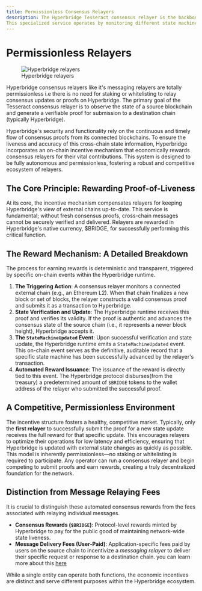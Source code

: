 ```yaml
---
title: Permissionless Consensus Relayers
description: The Hyperbridge Tesseract consensus relayer is the backbone of its trust-free interoperability, responsible for providing verifiable consensus proofs from various connected blockchains.
This specialized service operates by monitoring different state machines—from EVM and Substrate-based chains to Polkadot(Parachains) and Standalone chains, preparing their consensus proof or updates for submission to Hyperbridge.
---
```


# Permissionless Relayers

<figure>
  <img src="/relayers.png" alt="Hyperbridge relayers" />
  <figcaption style={{ textAlign: "center" }}>Hyperbridge relayers</figcaption>
</figure>

Hyperbridge consensus relayers like it's messaging relayers are totally permissionless i.e there is no need for staking or whitelisting to relay consensus updates or proofs on Hyperbridge.
The primary goal of the Tesseract consensus relayer is to observe the state of a source blockchain and generate a verifiable proof for submission to a destination chain (typically Hyperbridge).

Hyperbridge's security and functionality rely on the continuous and timely flow of consensus proofs from its connected blockchains. To ensure the liveness and accuracy of this cross-chain state information,
Hyperbridge incorporates an on-chain incentive mechanism that economically rewards consensus relayers for their vital contributions. This system is designed to be fully autonomous and permissionless, fostering a robust and competitive ecosystem of relayers.

## The Core Principle: Rewarding Proof-of-Liveness
At its core, the incentive mechanism compensates relayers for keeping Hyperbridge's view of external chains up-to-date. This service is fundamental; without fresh consensus proofs, cross-chain messages cannot be securely verified and delivered.
Relayers are rewarded in Hyperbridge's native currency, $BRIDGE, for successfully performing this critical function.

## The Reward Mechanism: A Detailed Breakdown
The process for earning rewards is deterministic and transparent, triggered by specific on-chain events within the Hyperbridge runtime.

1.  **The Triggering Action**: A consensus relayer monitors a connected external chain (e.g., an Ethereum L2).
When that chain finalizes a new block or set of blocks, the relayer constructs a valid consensus proof and submits it as a transaction to Hyperbridge.
2.  **State Verification and Update**: The Hyperbridge runtime receives this proof and verifies its validity.
If the proof is authentic and advances the consensus state of the source chain (i.e., it represents a newer block height), Hyperbridge accepts it.
3.  **The `StateMachineUpdated` Event**: Upon successful verification and state update, the Hyperbridge runtime emits a `StateMachineUpdated` event.
This on-chain event serves as the definitive, auditable record that a specific state machine has been successfully advanced by the relayer's transaction.
4.  **Automated Reward Issuance**: The issuance of the reward is directly tied to this event. The Hyperbridge protocol disburses(from the treasury) a predetermined amount of `$BRIDGE` tokens to the wallet address of the relayer who submitted the successful proof.


## A Competitive, Permissionless Environment

The incentive structure fosters a healthy, competitive market. Typically, only the **first relayer** to successfully submit the proof for a new state update receives the full reward for that specific update. This encourages relayers to optimize their operations for low latency and efficiency,
ensuring that Hyperbridge is updated with external state changes as quickly as possible.
This model is inherently permissionless—no staking or whitelisting is required to participate. Any operator can run a consensus relayer and begin competing to submit proofs and earn rewards, creating a truly decentralized foundation for the network.

## Distinction from Message Relaying Fees

It is crucial to distinguish these automated consensus rewards from the fees associated with relaying individual messages.

* **Consensus Rewards (`$BRIDGE`)**: Protocol-level rewards minted by Hyperbridge to pay for the public good of maintaining network-wide state liveness.
* **Message Delivery Fees (User-Paid)**: Application-specific fees paid by users on the source chain to incentivize a *messaging relayer* to deliver their specific request or response to a destination chain. you can learn more about this [here](/developers/explore/relayers/messaging-relayers)

While a single entity can operate both functions, the economic incentives are distinct and serve different purposes within the Hyperbridge ecosystem.